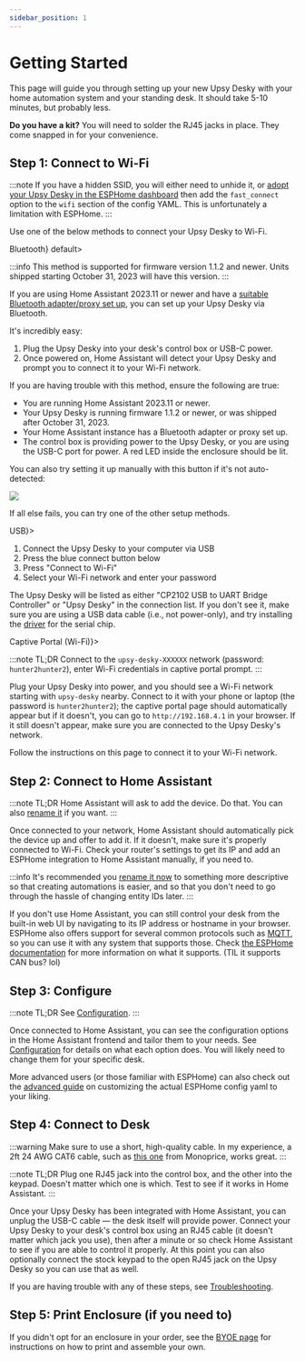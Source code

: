 ```yaml
---
sidebar_position: 1
---
```


# Getting Started

This page will guide you through setting up your new Upsy Desky with your home automation system and your standing desk. It should take 5-10 minutes, but probably less.

**Do you have a kit?** You will need to solder the RJ45 jacks in place. They come snapped in for your convenience.

## Step 1: Connect to Wi-Fi

:::note
If you have a hidden SSID, you will either need to unhide it, or [adopt your Upsy Desky in the ESPHome dashboard](./advanced/customization/index.md) then add the `fast_connect` option to the `wifi` section of the config YAML. This is unfortunately a limitation with ESPHome.
:::

Use one of the below methods to connect your Upsy Desky to Wi-Fi.


<Tabs>
  <TabItem value="ble" label={<><icon icon={faBluetooth} size="lg"/> Bluetooth</>} default>

:::info
This method is supported for firmware version 1.1.2 and newer. Units shipped starting October 31, 2023 will have this version.
:::

If you are using Home Assistant 2023.11 or newer and have a [suitable Bluetooth adapter/proxy set up](https://www.home-assistant.io/integrations/bluetooth/), you can set up your Upsy Desky via Bluetooth.

It's incredibly easy:

1. Plug the Upsy Desky into your desk's control box or USB-C power.
2. Once powered on, Home Assistant will detect your Upsy Desky and prompt you to connect it to your Wi-Fi network.

If you are having trouble with this method, ensure the following are true:

- You are running Home Assistant 2023.11 or newer.
- Your Upsy Desky is running firmware 1.1.2 or newer, or was shipped after October 31, 2023.
- Your Home Assistant instance has a Bluetooth adapter or proxy set up.
- The control box is providing power to the Upsy Desky, or you are using the USB-C port for power. A red LED inside the enclosure should be lit.

You can also try setting it up manually with this button if it's not auto-detected:

[![](https://my.home-assistant.io/badges/config_flow_start.svg)](https://my.home-assistant.io/redirect/config_flow_start/?domain=improv_ble)

If all else fails, you can try one of the other setup methods.

  </TabItem>
  <TabItem value="usb" label={<><icon icon={faUsb} size="lg"/> USB</>}>

1. Connect the Upsy Desky to your computer via USB
2. Press the blue connect button below
3. Press "Connect to Wi-Fi"
4. Select your Wi-Fi network and enter your password

The Upsy Desky will be listed as either "CP2102 USB to UART Bridge Controller" or "Upsy Desky" in the connection list. If you don't see it, make sure you are using a USB data cable (i.e., not power-only), and try installing the [driver](https://www.silabs.com/developers/usb-to-uart-bridge-vcp-drivers?tab=downloads) for the serial chip.

<EspInstallButton
  unsupportedMessage="Provisioning via USB only works in browsers which support Web Serial, such as Chrome or Edge. Please provision your Upsy Desky via Bluetooth or Wi-Fi instead." />

  </TabItem>
  <TabItem value="captive-portal" label={<><icon icon={faWifi} size="md"/> Captive Portal (Wi-Fi)</>}>

:::note TL;DR
Connect to the `upsy-desky-XXXXXX` network (password: `hunter2hunter2`), enter Wi-Fi credentials in captive portal prompt.
:::

Plug your Upsy Desky into power, and you should see a Wi-Fi network starting with `upsy-desky` nearby. Connect to it with your phone or laptop (the password is `hunter2hunter2`); the captive portal page should automatically appear but if it doesn't, you can go to `http://192.168.4.1` in your browser. If it still doesn't appear, make sure you are connected to the Upsy Desky's network.

Follow the instructions on this page to connect it to your Wi-Fi network.

  </TabItem>
</Tabs>

## Step 2: Connect to Home Assistant

:::note TL;DR
Home Assistant will ask to add the device. Do that. You can also [rename it](./configuration/renaming/index.md) if you want.
:::

Once connected to your network, Home Assistant should automatically pick the device up and offer to add it. If it doesn't, make sure it's properly connected to Wi-Fi. Check your router's settings to get its IP and add an ESPHome integration to Home Assistant manually, if you need to.

:::info
It's recommended you [rename it now](./configuration/renaming/index.md) to something more descriptive so that creating automations is easier, and so that you don't need to go through the hassle of changing entity IDs later.
:::

If you don't use Home Assistant, you can still control your desk from the built-in web UI by navigating to its IP address or hostname in your browser. ESPHome also offers support for several common protocols such as [MQTT](https://esphome.io/components/mqtt.html), so you can use it with any system that supports those. Check [the ESPHome documentation](https://esphome.io/#core-components) for more information on what it supports. (TIL it supports CAN bus? lol)

## Step 3: Configure

:::note TL;DR
See [Configuration](./configuration/index.md).
:::

Once connected to Home Assistant, you can see the configuration options in the Home Assistant frontend and tailor them to your needs. See [Configuration](./configuration/index.md) for details on what each option does. You will likely need to change them for your specific desk.

More advanced users (or those familiar with ESPHome) can also check out the [advanced guide](./advanced/customization/index.md) on customizing the actual ESPHome config yaml to your liking.

## Step 4: Connect to Desk

:::warning
Make sure to use a short, high-quality cable. In my experience, a 2ft 24 AWG CAT6 cable, such as [this one](https://www.amazon.com/Monoprice-Cat6-Ethernet-Patch-Cable/dp/B002RBECAE) from Monoprice, works great.
:::

:::note TL;DR
Plug one RJ45 jack into the control box, and the other into the keypad. Doesn't matter which one is which. Test to see if it works in Home Assistant.
:::

Once your Upsy Desky has been integrated with Home Assistant, you can unplug the USB-C cable — the desk itself will provide power. Connect your Upsy Desky to your desk's control box using an RJ45 cable (it doesn't matter which jack you use), then after a minute or so check Home Assistant to see if you are able to control it properly. At this point you can also optionally connect the stock keypad to the open RJ45 jack on the Upsy Desky so you can use that as well.

If you are having trouble with any of these steps, see [Troubleshooting](./troubleshooting/index.mdx).

## Step 5: Print Enclosure (if you need to)

If you didn't opt for an enclosure in your order, see the [BYOE page](./byoe.md) for instructions on how to print and assemble your own.